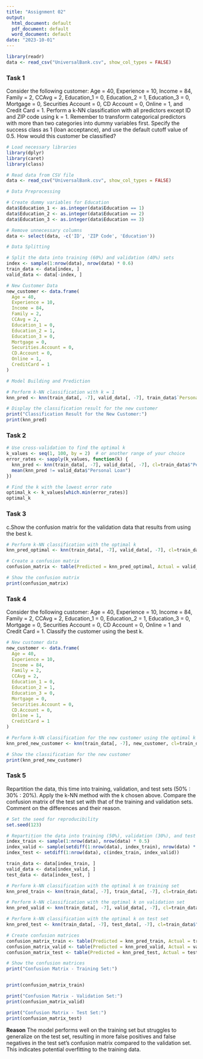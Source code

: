 ---
title: "Assignment 02"
output:
  html_document: default
  pdf_document: default
  word_document: default
date: "2023-10-01"
---


```{r}
library(readr)
data <- read_csv("UniversalBank.csv", show_col_types = FALSE)
```


### Task 1

Consider the following customer:
Age = 40, Experience = 10, Income = 84, Family = 2, CCAvg = 2, Education_1 = 0, Education_2 = 1, Education_3 = 0, Mortgage = 0, Securities Account = 0, CD Account = 0, Online = 1, and Credit Card = 1. Perform a k-NN classification with all predictors except ID and ZIP code using k = 1. Remember to transform categorical predictors with more than two categories into dummy variables first. Specify the success class as 1 (loan acceptance), and use the default cutoff value of 0.5. How would this customer be classified? 

```{r}
# Load necessary libraries
library(dplyr)
library(caret)
library(class)

# Read data from CSV file
data <- read_csv("UniversalBank.csv", show_col_types = FALSE)

# Data Preprocessing

# Create dummy variables for Education
data$Education_1 <- as.integer(data$Education == 1)
data$Education_2 <- as.integer(data$Education == 2)
data$Education_3 <- as.integer(data$Education == 3)

# Remove unnecessary columns
data <- select(data, -c('ID', 'ZIP Code', 'Education'))

# Data Splitting

# Split the data into training (60%) and validation (40%) sets
index <- sample(1:nrow(data), nrow(data) * 0.6)
train_data <- data[index, ]
valid_data <- data[-index, ]

# New Customer Data
new_customer <- data.frame(
  Age = 40, 
  Experience = 10, 
  Income = 84, 
  Family = 2, 
  CCAvg = 2, 
  Education_1 = 0, 
  Education_2 = 1, 
  Education_3 = 0, 
  Mortgage = 0, 
  Securities.Account = 0, 
  CD.Account = 0, 
  Online = 1, 
  CreditCard = 1
)

# Model Building and Prediction

# Perform k-NN classification with k = 1
knn_pred <- knn(train_data[, -7], valid_data[, -7], train_data$`Personal Loan` , k = 1)

# Display the classification result for the new customer
print("Classification Result for the New Customer:")
print(knn_pred)
```

### Task 2

```{r}

# Use cross-validation to find the optimal k
k_values <- seq(1, 100, by = 2)  # or another range of your choice
error_rates <- sapply(k_values, function(k) {
  knn_pred <- knn(train_data[, -7], valid_data[, -7], cl=train_data$"Personal Loan", k=k)
  mean(knn_pred != valid_data$"Personal Loan")
})

# Find the k with the lowest error rate
optimal_k <- k_values[which.min(error_rates)]
optimal_k
```

### Task 3
c.Show the confusion matrix for the validation data that results from using the best k.
```{r}
# Perform k-NN classification with the optimal k
knn_pred_optimal <- knn(train_data[, -7], valid_data[, -7], cl=train_data$"Personal Loan", k=optimal_k)

# Create a confusion matrix
confusion_matrix <- table(Predicted = knn_pred_optimal, Actual = valid_data$"Personal Loan")

# Show the confusion matrix
print(confusion_matrix)

```

### Task 4
Consider the following customer: Age = 40, Experience = 10, Income = 84, Family = 2, CCAvg = 2, Education_1 = 0, Education_2 = 1, Education_3 = 0, Mortgage = 0, Securities Account = 0, CD Account = 0, Online = 1 and Credit Card = 1. Classify the customer using the best k.

```{r}
# New customer data
new_customer <- data.frame(
  Age = 40, 
  Experience = 10, 
  Income = 84, 
  Family = 2, 
  CCAvg = 2, 
  Education_1 = 0, 
  Education_2 = 1, 
  Education_3 = 0, 
  Mortgage = 0, 
  Securities.Account = 0, 
  CD.Account = 0, 
  Online = 1, 
  CreditCard = 1
)

# Perform k-NN classification for the new customer using the optimal k
knn_pred_new_customer <- knn(train_data[, -7], new_customer, cl=train_data$"Personal Loan", k=optimal_k)

# Show the classification for the new customer
print(knn_pred_new_customer)

```

### Task 5
Repartition the data, this time into training, validation, and test sets (50% : 30% : 20%). Apply the k-NN method with the k chosen above. Compare the confusion matrix of the test set with that of the training and validation sets. Comment on the differences and their reason.

```{r}
# Set the seed for reproducibility
set.seed(123)

# Repartition the data into training (50%), validation (30%), and test (20%) sets
index_train <- sample(1:nrow(data), nrow(data) * 0.5)
index_valid <- sample(setdiff(1:nrow(data), index_train), nrow(data) * 0.3)
index_test <- setdiff(1:nrow(data), c(index_train, index_valid))

train_data <- data[index_train, ]
valid_data <- data[index_valid, ]
test_data <- data[index_test, ]

# Perform k-NN classification with the optimal k on training set
knn_pred_train <- knn(train_data[, -7], train_data[, -7], cl=train_data$"Personal Loan", k=optimal_k)

# Perform k-NN classification with the optimal k on validation set
knn_pred_valid <- knn(train_data[, -7], valid_data[, -7], cl=train_data$"Personal Loan", k=optimal_k)

# Perform k-NN classification with the optimal k on test set
knn_pred_test <- knn(train_data[, -7], test_data[, -7], cl=train_data$"Personal Loan", k=optimal_k)

# Create confusion matrices
confusion_matrix_train <- table(Predicted = knn_pred_train, Actual = train_data$"Personal Loan")
confusion_matrix_valid <- table(Predicted = knn_pred_valid, Actual = valid_data$"Personal Loan")
confusion_matrix_test <- table(Predicted = knn_pred_test, Actual = test_data$"Personal Loan")

# Show the confusion matrices
print("Confusion Matrix - Training Set:")


print(confusion_matrix_train)

print("Confusion Matrix - Validation Set:")
print(confusion_matrix_valid)

print("Confusion Matrix - Test Set:")
print(confusion_matrix_test)

```

**Reason**
The model performs well on the training set but struggles to generalize on the test set, resulting in more false positives and false negatives in the test set's confusion matrix compared to the validation set. This indicates potential overfitting to the training data.